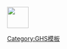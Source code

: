 [[Image:GHS-pictogram-rondflam.svg|50px|{{{1|《全球化学品统一分类和标签制度》（简称“GHS”）中氧化性物质的标签图案}}}]]<noinclude>
{{documentation}}

[[Category:GHS模板]]

</noinclude>